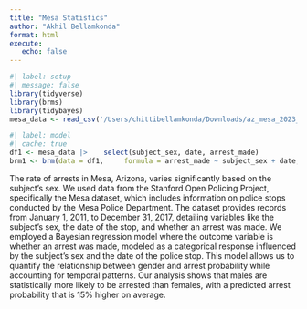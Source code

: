 ```yaml
--- 
title: "Mesa Statistics" 
author: "Akhil Bellamkonda" 
format: html 
execute:    
   echo: false 
---  
```

```r
#| label: setup 
#| message: false 
library(tidyverse) 
library(brms) 
library(tidybayes)
mesa_data <- read_csv('/Users/chittibellamkonda/Downloads/az_mesa_2023_01_26.csv')
```

```r
#| label: model 
#| cache: true 
df1 <- mesa_data |>    select(subject_sex, date, arrest_made)  
brm1 <- brm(data = df1,     formula = arrest_made ~ subject_sex + date, family = bernoulli(),     silent = 2,     refresh = 0,     seed = 13)

```
The rate of arrests in Mesa, Arizona, varies significantly based on the subject's sex. We used data from the Stanford Open Policing Project, specifically the Mesa dataset, which includes information on police stops conducted by the Mesa Police Department. The dataset provides records from January 1, 2011, to December 31, 2017, detailing variables like the subject's sex, the date of the stop, and whether an arrest was made. We employed a Bayesian regression model where the outcome variable is whether an arrest was made, modeled as a categorical response influenced by the subject's sex and the date of the police stop. This model allows us to quantify the relationship between gender and arrest probability while accounting for temporal patterns. Our analysis shows that males are statistically more likely to be arrested than females, with a predicted arrest probability that is 15% higher on average.



